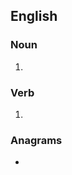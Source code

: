 ==English==

===Noun===
{{head|en|noun plural form}}

# {{plural of|trephine|lang=en}}

===Verb===
{{head|en|verb form}}

# {{en-third-person singular of|trephine}}

===Anagrams===
* {{anagrams|en|a=eehinprst|nephrites|prehnites}}